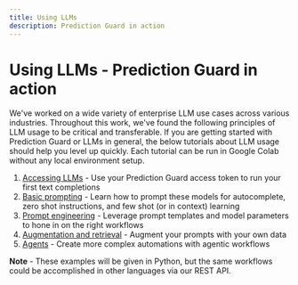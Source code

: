 ```yaml
---
title: Using LLMs
description: Prediction Guard in action
---
```


# Using LLMs - Prediction Guard in action

We've worked on a wide variety of enterprise LLM use cases across various industries. Throughout this work, we've found the following principles of LLM usage to be critical and transferable. If you are getting started with Prediction Guard or LLMs in general, the below tutorials about LLM usage should help you level up quickly. Each tutorial can be run in Google Colab without any local environment setup. 

1. [Accessing LLMs](usingllms/accessing) - Use your Prediction Guard access token to run your first text completions
2. [Basic prompting](usingllms/prompting) - Learn how to prompt these models for autocomplete, zero shot instructions, and few shot (or in context) learning
3. [Prompt engineering](usingllms/engineering) - Leverage prompt templates and model parameters to hone in on the right workflows
4. [Augmentation and retrieval](usingllms/augmentation) - Augment your prompts with your own data
5. [Agents](usingllms/agents) - Create more complex automations with agentic workflows

**Note** - These examples will be given in Python, but the same workflows could be accomplished in other languages via our REST API.